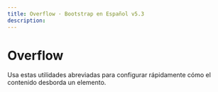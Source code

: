 ```yaml
---
title: Overflow · Bootstrap en Español v5.3
description: 
---
```


# Overflow

Usa estas utilidades abreviadas para configurar rápidamente cómo el contenido desborda un elemento.
